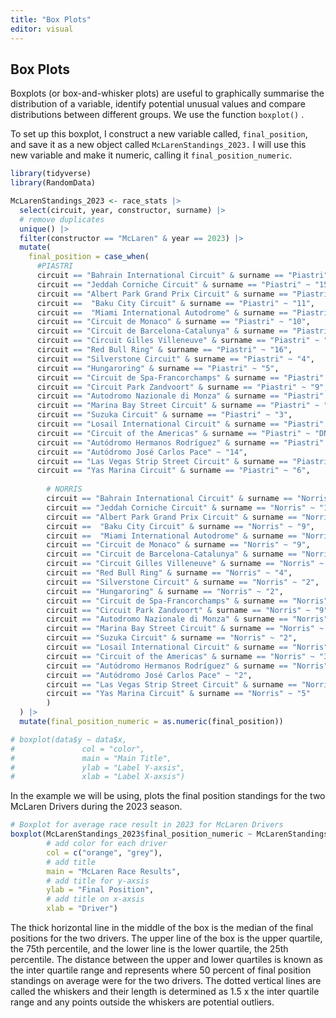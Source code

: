 ```yaml
---
title: "Box Plots"
editor: visual
---
```


## Box Plots

Boxplots (or box-and-whisker plots) are useful to graphically summarise the distribution of a variable, identify potential unusual values and compare distributions between different groups. We use the function `boxplot()` .

To set up this boxplot, I construct a new variable called, `final_position`, and save it as a new object called `McLarenStandings_2023.` I will use this new variable and make it numeric, calling it `final_position_numeric`.

```r

library(tidyverse)
library(RandomData)

McLarenStandings_2023 <- race_stats |>
  select(circuit, year, constructor, surname) |>
  # remove duplicates
  unique() |>
  filter(constructor == "McLaren" & year == 2023) |>
  mutate(
    final_position = case_when(
      #PIASTRI
      circuit == "Bahrain International Circuit" & surname == "Piastri" ~ "DNF",
      circuit == "Jeddah Corniche Circuit" & surname == "Piastri" ~ "15",
      circuit == "Albert Park Grand Prix Circuit" & surname == "Piastri" ~ "8", 
      circuit ==  "Baku City Circuit" & surname == "Piastri" ~ "11",
      circuit ==  "Miami International Autodrome" & surname == "Piastri" ~ "19",
      circuit == "Circuit de Monaco" & surname == "Piastri" ~ "10",
      circuit == "Circuit de Barcelona-Catalunya" & surname == "Piastri" ~ "13",
      circuit == "Circuit Gilles Villeneuve" & surname == "Piastri" ~ "11", 
      circuit == "Red Bull Ring" & surname == "Piastri" ~ "16",
      circuit == "Silverstone Circuit" & surname == "Piastri" ~ "4",
      circuit == "Hungaroring" & surname == "Piastri" ~ "5",
      circuit == "Circuit de Spa-Francorchamps" & surname == "Piastri" ~ "DNF",
      circuit == "Circuit Park Zandvoort" & surname == "Piastri" ~ "9",
      circuit == "Autodromo Nazionale di Monza" & surname == "Piastri" ~ "12",
      circuit == "Marina Bay Street Circuit" & surname == "Piastri" ~ "7",
      circuit == "Suzuka Circuit" & surname == "Piastri" ~ "3",
      circuit == "Losail International Circuit" & surname == "Piastri" ~ "2",
      circuit == "Circuit of the Americas" & surname == "Piastri" ~ "DNF",
      circuit == "Autódromo Hermanos Rodríguez" & surname == "Piastri" ~ "8",
      circuit == "Autódromo José Carlos Pace" ~ "14",
      circuit == "Las Vegas Strip Street Circuit" & surname == "Piastri" ~ "10",
      circuit == "Yas Marina Circuit" & surname == "Piastri" ~ "6",
        
        # NORRIS
        circuit == "Bahrain International Circuit" & surname == "Norris" ~ "17",
        circuit == "Jeddah Corniche Circuit" & surname == "Norris" ~ "17",
        circuit == "Albert Park Grand Prix Circuit" & surname == "Norris" ~ "6",
        circuit ==  "Baku City Circuit" & surname == "Norris" ~ "9",
        circuit ==  "Miami International Autodrome" & surname == "Norris" ~ "17", 
        circuit == "Circuit de Monaco" & surname == "Norris" ~ "9", 
        circuit == "Circuit de Barcelona-Catalunya" & surname == "Norris" ~ "17", 
        circuit == "Circuit Gilles Villeneuve" & surname == "Norris" ~ "13",
        circuit == "Red Bull Ring" & surname == "Norris" ~ "4", 
        circuit == "Silverstone Circuit" & surname == "Norris" ~ "2",
        circuit == "Hungaroring" & surname == "Norris" ~ "2",
        circuit == "Circuit de Spa-Francorchamps" & surname == "Norris" ~ "7",
        circuit == "Circuit Park Zandvoort" & surname == "Norris" ~ "9",
        circuit == "Autodromo Nazionale di Monza" & surname == "Norris" ~"8",
        circuit == "Marina Bay Street Circuit" & surname == "Norris" ~ "2",
        circuit == "Suzuka Circuit" & surname == "Norris" ~ "2",
        circuit == "Losail International Circuit" & surname == "Norris" ~ "3",
        circuit == "Circuit of the Americas" & surname == "Norris" ~ "3",
        circuit == "Autódromo Hermanos Rodríguez" & surname == "Norris" ~ "5",
        circuit == "Autódromo José Carlos Pace" ~ "2",
        circuit == "Las Vegas Strip Street Circuit" & surname == "Norris" ~ "DNF",
        circuit == "Yas Marina Circuit" & surname == "Norris" ~ "5"
        )
  ) |>
  mutate(final_position_numeric = as.numeric(final_position))

# boxplot(data$y ~ data$x, 
#               col = "color", 
#               main = "Main Title",
#               ylab = "Label Y-axsis",
#               xlab = "Label X-axsis")

```

In the example we will be using, plots the final position standings for the two McLaren Drivers during the 2023 season.

```r
# Boxplot for average race result in 2023 for McLaren Drivers
boxplot(McLarenStandings_2023$final_position_numeric ~ McLarenStandings_2023$surname, 
        # add color for each driver
        col = c("orange", "grey"), 
        # add title
        main = "McLaren Race Results", 
        # add title for y-axsis
        ylab = "Final Position", 
        # add title on x-axsis
        xlab = "Driver")


```

The thick horizontal line in the middle of the box is the median of the final positions for the two drivers. The upper line of the box is the upper quartile, the 75th percentile, and the lower line is the lower quartile, the 25th percentile. The distance between the upper and lower quartiles is known as the inter quartile range and represents where 50 percent of final position standings on average were for the two drivers. The dotted vertical lines are called the whiskers and their length is determined as 1.5 x the inter quartile range and any points outside the whiskers are potential outliers.
